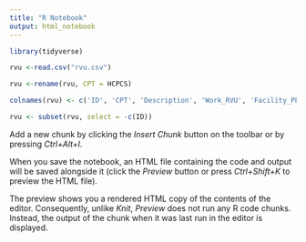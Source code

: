 ```yaml
---
title: "R Notebook"
output: html_notebook
---
```


```r
library(tidyverse)
```


```r
rvu <-read.csv("rvu.csv")
```


```r
rvu <-rename(rvu, CPT = HCPCS)
```
```r
colnames(rvu) <- c('ID', 'CPT', 'Description', 'Work_RVU', 'Facility_PE_RVU', 'MP_RVU', 'Facility_Total')
```
```r
rvu <- subset(rvu, select = -c(ID))
```


Add a new chunk by clicking the *Insert Chunk* button on the toolbar or by pressing *Ctrl+Alt+I*.

When you save the notebook, an HTML file containing the code and output will be saved alongside it (click the *Preview* button or press *Ctrl+Shift+K* to preview the HTML file).

The preview shows you a rendered HTML copy of the contents of the editor. Consequently, unlike *Knit*, *Preview* does not run any R code chunks. Instead, the output of the chunk when it was last run in the editor is displayed.
